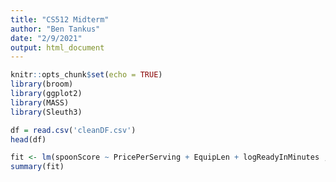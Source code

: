 ```yaml
---
title: "CS512 Midterm"
author: "Ben Tankus"
date: "2/9/2021"
output: html_document
---
```


```r
knitr::opts_chunk$set(echo = TRUE)
library(broom)
library(ggplot2)
library(MASS)
library(Sleuth3)


```



```r

df = read.csv('cleanDF.csv')
head(df)

fit <- lm(spoonScore ~ PricePerServing + EquipLen + logReadyInMinutes , data = df)
summary(fit)

```